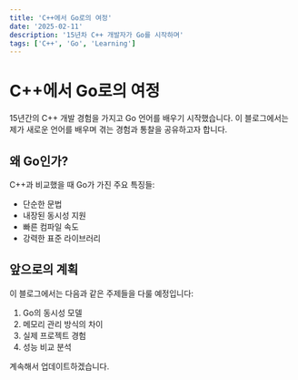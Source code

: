 ```yaml
---
title: 'C++에서 Go로의 여정'
date: '2025-02-11'
description: '15년차 C++ 개발자가 Go를 시작하며'
tags: ['C++', 'Go', 'Learning']
---
```


# C++에서 Go로의 여정

15년간의 C++ 개발 경험을 가지고 Go 언어를 배우기 시작했습니다. 
이 블로그에서는 제가 새로운 언어를 배우며 겪는 경험과 통찰을 공유하고자 합니다.

## 왜 Go인가?

C++과 비교했을 때 Go가 가진 주요 특징들:

- 단순한 문법
- 내장된 동시성 지원
- 빠른 컴파일 속도
- 강력한 표준 라이브러리

## 앞으로의 계획

이 블로그에서는 다음과 같은 주제들을 다룰 예정입니다:

1. Go의 동시성 모델
2. 메모리 관리 방식의 차이
3. 실제 프로젝트 경험
4. 성능 비교 분석

계속해서 업데이트하겠습니다.
